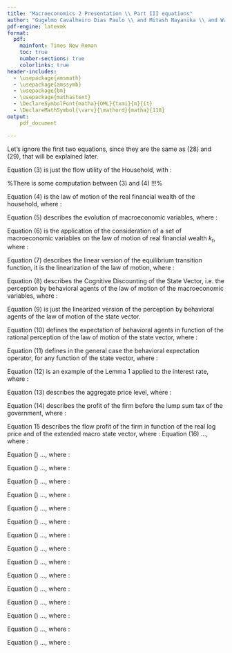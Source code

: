 ```yaml
---
title: "Macroeconomics 2 Presentation \\ Part III equations"
author: "Gugelmo Cavalheiro Dias Paulo \\ and Mitash Nayanika \\ and Wang Shang"
pdf-engine: latexmk
format:
  pdf:
    mainfont: Times New Roman
    toc: true
    number-sections: true
    colorlinks: true
header-includes:
  - \usepackage{amsmath}
  - \usepackage{amssymb}
  - \usepackage{bm}
  - \usepackage{mathastext}
  - \DeclareSymbolFont{matha}{OML}{txmi}{m}{it}
  - \DeclareMathSymbol{\varv}{\mathord}{matha}{118}
output:
    pdf_document

---
```


\section{A Behavioral Model}
Let's ignore the first two equations, since they are the same as (28) and (29), that will be explained later.

\subsection{Introduction}

\subsubsection*{Equation 1}

\begin{equation}
    x_{t}=M\cdot\mathbb{E}_{t}\left[ x_{t+1} -\sigma (i_{t}-\mathbb{E}_t\left[\pi_{t+1}\right]-r^{n}_{t})\right]
\end{equation}

\subsubsection*{Equation 2}

\begin{equation}
    \pi_{t}=\beta\cdot M^{f} \mathbb{E}_t\left[\pi_{t+1}\right]+\kappa\cdot x_{t}
\end{equation}

\subsection{Basic Setup and the Household’s Problem}

\subsubsection*{Equation 3}

\begin{equation}
    U = \mathbb{E}_t \left[ \sum_{t=0}^{\infty} \beta^{t}\left(\frac{c_{t}^{1-\gamma}-1}{1-\gamma} - \frac{N_{t}^{1+\phi}}{1+\phi}\right)\right]
\end{equation}

Equation (3) is just the flow utility of the Household, with : 
\begin{itemize}
    \item $\beta$ the discount factor
    \item $c_{t}$ the consumption of the houshold at time $t$
    \item $N_{t}$ the work of the household at time $t$
    \item $\gamma$ determines the concavity of the utility function with respect to the consumption, i.e. the importance of consumption in the utility function
    \item $\phi$ determines the concavity of the utility function with respect to work, i.e. the importance of work in the utility function
\end{itemize}

%There is some computation between (3) and (4) !!!%

\subsubsection*{Equation 4}

\begin{equation}
    k_{t+1}=(1+r_t)(k_{t}-c_{t}+y_{t})
\end{equation}

Equation (4) is the law of motion of the real financial wealth of the household, where : 
\begin{itemize}
    \item $k_t$ is the real financial welath of the household at time $t$
    \item $r_t$ is the real interest rate
    \item $w_t$ is the real wage
    \item $y_t$ is the agent's real income, defined as $y_t=w_t\cdot N_{t}+y_{t}^{f}$, with $y_{t}^{f}$ the profit income (or the income from firms) at time $t$
\end{itemize}

\subsubsection*{Equation 5}

\begin{equation}
    \bm{X}_{t+1}=\bm{G}^{\bm{X}}\left(\bm{X}_{t},\bm{\epsilon}_{t+1}\right)
\end{equation}

Equation (5) describes the evolution of macroeconomic variables, where : 
\begin{itemize}
    \item $\bm{X}_t$ is the state vector, including several macroeconomic variables of time $t$, like $\zeta_t$ the aggregate TFP, and the announced actions in monetary and fiscal policy
    \item $\bm{G}^X$ the equilibrium transition function, i.e. the function that gives the macroeconomic variables at time $t+1$ from the macroeconomic variables at the previous period
    \item $\epsilon_{t}$ is the innovation in the economy at time $t$, with $\mathbb{E}_{t}\left[\epsilon_{t+1}\right]=0$, that depends on the equilibrium policies of the agent and of the government
\end{itemize}

\subsubsection*{Equation 6}

\begin{equation}
    k_{t+1}=G^{k}(c_{t},N_{t}, k_{t}, \bm{X}_t):= (1+\bar{r}+\hat{r}(\bm{X}_{t}))(k_{t}+\bar{y}+\hat{y}(N_{t},\bm{X}_t)-c_{t})
\end{equation}

Equation (6) is the application of the consideration of a set of macroeconomic variables on the law of motion of real financial wealth $k_{t}$, where : 
\begin{itemize}
    \item $\bar{r}$ is the steady state value of the real interest rate, that does not depend on time
    \item $\hat{r}(\bm{X}_t)$ is the value of the deviation from the steady state of the real interest rate, that depends on the state vector $\bm{X}_{t}$ at time $t$
    \item $\bar{y}$ is the steady state value of the agent's real income, that does not depend on time
    \item $\hat{y}(N_{t},\bm{X}_{t})$ is the deviation from the steady state of the agent's real income, that depends on the number of hours worked at time $t$ and on the state vector at time $t$
    \item $c_{t}$ is the aggregate consumption level at time $t$ of the agent
\end{itemize}

\subsubsection*{Equation 7}

\begin{equation}
    \bm{X}_{t+1}=\bm{\Gamma}\bm{X}_{t}+\bm{epsilon}_{t+1}
\end{equation}

Equation (7) describes the linear version of the equilibrium transition function, it is the linearization of the law of motion, where :
\begin{itemize}
    \item $\Gamma$ is a squared matrix that multiplies the state vector
    \item $\bm{X}_t$ is the state vector at time t
    \item $\epsilon_{t}$ is the innovation shock
\end{itemize}

\subsubsection*{Equation 8 (Assumption 1)}

\begin{equation}
    \bm{X}_{t+1}=\bar{m}\cdot\bm{G}^{\bm{X}}(\bm{X}_{t},\bm{\epsilon}_{t+1})
\end{equation}

Equation (8) describes the Cognitive Discounting of the State Vector, i.e. the perception by behavioral agents of the law of motion of the macroeconomic variables, where : 
\begin{itemize}
    \item $\bar{m}\in\left[0,1\right]$ is the cognitive discount factor measuring the attention to the future
\end{itemize}

\subsubsection*{Equation 9}

\begin{equation}
    \bm{X}_{t+1}=\bar{m}(\bm{\Gamma}\bm{X}_{t}+\bm{\epsilon}_{t+1})
\end{equation}

Equation (9) is just the linearized version of the perception by behavioral agents of the law of motion of the state vector. 

\subsubsection*{Equation 10}

\begin{equation}
    \mathbb{E}_{t}^{BR}\left[\bm{X}_{t+k}\right]=\bar{m}^{k}\mathbb{E}_{t}\left[\bm{X}_{t+k}\right]
\end{equation}

Equation (10) defines the expectation of behavioral agents in function of the rational perception of the law of motion of the state vector, where : 
\begin{itemize}
    \item $k\geq 0$ a time period in discrete context
    \item $\mathbb{E}_{t}^{BR}\left[\bm{X}_{t+k}\right]$ is the expected value of the state vector at time $t+k$ by behavioral agents (or subjective/behavioral expectation operator)
    \item $\bar{m}^{k}$ is the cognitive discounting effect at period $t+k$
    \item $\mathbb{E}_{t}\left[\bm{X}_{t+k}\right]$ is the rational expectation of the state vector at time $t+k$
\end{itemize}

\subsubsection*{Equation 11 (Lemma 1)}

\begin{equation}
    \mathbb{E}_{t}^{BR}\left[z\left(\bm{X}_{t+k}\right)\right]=\bar{m}^{k}\mathbb{E}_{t}\left[z\left(\bm{X}_{t+k}\right)\right]
\end{equation}

Equation (11) defines in the general case the behavioral expectation operator, for any function of the state vector, where : 
\begin{itemize}
    \item $k\geq 0$ a time period in discrete context
    \item $z(\cdot)$ is a function, such that $z(0)=0$
    \item $\mathbb{E}_{t}^{BR}\left[z\left(\bm{X}_{t+k}\right)\right]$ is the expected value of the image of the state vector by the function $z(\cdot)$ at time $t+k$ by behavioral agents
    \item $\bar{m}^{k}$ is the cognitive discounting effect at period $t+k$
    \item $\mathbb{E}_{t}\left[z\left(\bm{X}_{t+k}\right)\right]$ is the rational expectation of the image of the state vector by the function $z(\cdot)$ at time $t+k$
\end{itemize}

\subsubsection*{Equation 12}

\begin{equation}
    \mathbb{E}_{t}^{BR}\left[\bar{r}+\hat{r}\left(\bm{X}_{t+k}\right)\right]=\bar{r}+\bar{m}^{k}\mathbb{E}_{t}\left[\hat{r}(\bm{X}_{t+k})\right]
\end{equation}

Equation (12) is an example of the Lemma 1 applied to the interest rate, where :
\begin{itemize}
    \item $k\geq 0$ a time period in discrete context
    \item $\bar{r}$ the steady state level of the real interest rate, that does not depend on time,  
    \item $\hat{r}(\bm{X}_{t+k})$ is the equilibrium transition function defining the value of the deviation from the steady state of the real interest rate in function of the state vector at time $t+k$
    \item $\bar{r}+\hat{r}(\bm{X}_{t})=r_{t}(\bm{X}_{t})$ is the value of the real interest rate at time $t$
    \item $\mathbb{E}_{t}^{BR}\left[\bar{r}+\hat{r}(\bm{X}_{t+k})\right]$ is the expected value of the real interest at time $t+k$ by behavioral agents
    \item $\mathbb{E}_{t}\left[\hat{r}(\bm{X}_{t+k})\right]$ is the rational expectation of value of the deviation of the real itnerest rate from the steady state at time $t+k$
\end{itemize}

\subsection{The Firm's problem}

\subsubsection*{Equation 13}
\begin{equation}
    P_{t}=\left(\int_{0}^{1}P_{it}^{1-\varepsilon}\,di\right)^{\frac{1}{1-\varepsilon}}
\end{equation}

Equation (13) describes the aggregate price level, where : 
\begin{itemize}
    \item $P_{t}$ is the aggregate price level of the economy at time $t$
    \item $i\in\left[0,1\right]$ is the firm index
    \item $\varepsilon$ is the elasticity of subsititution between goods
\end{itemize}

\subsubsection*{Equation 14}
\begin{equation}
    \varv^{0}(q_{i\tau},\mu_{\tau},c_{\tau}):=\left(e^{q_{i\tau}}-(1-\tau_{f})e^{-\mu_{\tau}}\right)e^{-\varepsilon q_{i\tau}}c_{\tau}
\end{equation}

Equation (14) describes the profit of the firm before the lump sum tax of the government, where : 
\begin{itemize}
    \item $\varv$ is the real profit of the firm
    \item $q_{i\tau}=\text{ln}\left(\frac{P_{i\tau}}{P_{\tau}}\right)=p_{i\tau}-p_{\tau}$ is the real log price at time $\tau$
    \item $\tau_f=\frac{1}{\varepsilon}$ it the corrective wage subsidy from the government, funded by the lump sum tax
    \item $\mu_{\tau}=\zeta_{t}-\text{ln}(\omega_{t})$ is the labor wedge, which is zero at efficiency
    \item $\varepsilon$ is the elasticity of subsititution between goods
    \item $c_{\tau}$ is the aggregate level of consumption
\end{itemize}

\subsubsection*{Equation 15}
\begin{equation}
    \varv\left(q_{it},\bm{X}_{\tau}\right):=\varv^{0}\left(q_{it}-\Pi(\bm{X}_{\tau}),\mu(\bm{X}_{\tau}),c(\bm{X}_{\tau})\right)
\end{equation}

Equation 15 describes the flow profit of the firm in function of the real log price and of the extended macro state vector, where : 
\begin{itemize}
    \item $q_{it}=\text{ln}\left(\frac{P_{it}}{P_{t}}\right)=p_{it}-p_{t}$ is the real log price
    \item $\bm{X}_{\tau}=(\bm{X}^{\mathcal{M}}_{\tau}, \Pi_{\tau})$ is the extended macro state vector, with $\bm{X}^{\mathcal{M}_{\tau}}$ the vector of macro variables, including $\zeta_{\tau}$ and possible announcements about future policy
    \item $\Pi\left(\bm{X}_{\tau}\right):=p_{\tau}-p_{t}=\pi_{t+1}+...+\pi_{\tau}$ is the inflation between times $t$ and $\tau$
    \item $q_{it}-\Pi(\bm{X}_{\tau})=q_{i\tau}$ is the real price of the firm if they didn't change its price between $t$ and $\tau$
    \item $\mu\left(\bm{X}_{\tau}\right)$ is the labor wedge in function of the extended state vector at time $t$
    \item $c(\bm{X}_{\tau})$ is the aggregate consumption level in function of the extended state vector at time $t$
\end{itemize}

\subsubsection*{Equation 16}

Equation (16) ..., where : 
\begin{itemize}
    \item 
\end{itemize}

\subsubsection*{Equation}
\begin{equation}
    EQ
\end{equation}

Equation () ..., where : 
\begin{itemize}
    \item 
\end{itemize}

\subsubsection*{Equation}
\begin{equation}
    EQ
\end{equation}

Equation () ..., where : 
\begin{itemize}
    \item 
\end{itemize}

\subsubsection*{Equation}
\begin{equation}
    EQ
\end{equation}

Equation () ..., where : 
\begin{itemize}
    \item 
\end{itemize}

\subsubsection*{Equation}
\begin{equation}
    EQ
\end{equation}

Equation () ..., where : 
\begin{itemize}
    \item 
\end{itemize}

\subsubsection*{Equation}
\begin{equation}
    EQ
\end{equation}

Equation () ..., where : 
\begin{itemize}
    \item 
\end{itemize}

\subsubsection*{Equation}
\begin{equation}
    EQ
\end{equation}

Equation () ..., where : 
\begin{itemize}
    \item 
\end{itemize}

\subsubsection*{Equation}
\begin{equation}
    EQ
\end{equation}

Equation () ..., where : 
\begin{itemize}
    \item 
\end{itemize}

\subsubsection*{Equation}
\begin{equation}
    EQ
\end{equation}

Equation () ..., where : 
\begin{itemize}
    \item 
\end{itemize}

\subsubsection*{Equation}
\begin{equation}
    EQ
\end{equation}

Equation () ..., where : 
\begin{itemize}
    \item 
\end{itemize}

\subsubsection*{Equation}
\begin{equation}
    EQ
\end{equation}

Equation () ..., where : 
\begin{itemize}
    \item 
\end{itemize}

\subsubsection*{Equation}
\begin{equation}
    EQ
\end{equation}

Equation () ..., where : 
\begin{itemize}
    \item 
\end{itemize}

\subsubsection*{Equation}
\begin{equation}
    EQ
\end{equation}

Equation () ..., where : 
\begin{itemize}
    \item 
\end{itemize}

\subsubsection*{Equation}
\begin{equation}
    EQ
\end{equation}

Equation () ..., where : 
\begin{itemize}
    \item 
\end{itemize}

\subsubsection*{Equation}
\begin{equation}
    EQ
\end{equation}

Equation () ..., where : 
\begin{itemize}
    \item 
\end{itemize}

\subsubsection*{Equation}
\begin{equation}
    EQ
\end{equation}

Equation () ..., where : 
\begin{itemize}
    \item 
\end{itemize}
